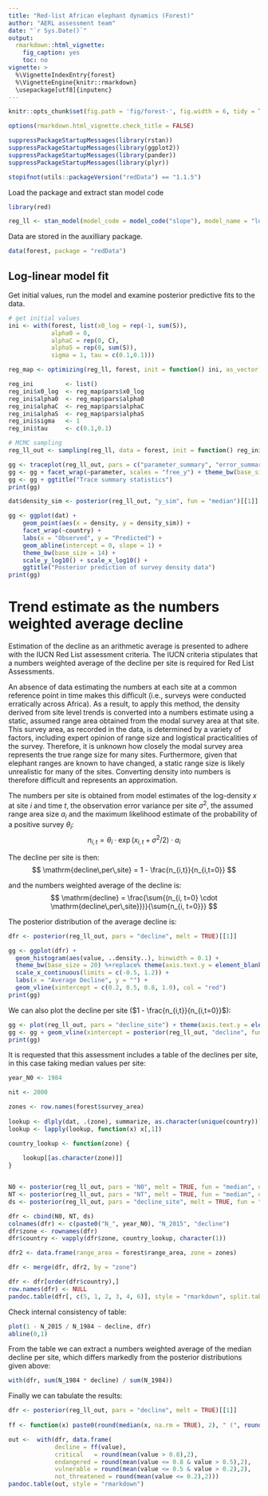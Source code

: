 ```yaml
---
title: "Red-list African elephant dynamics (Forest)"
author: "AERL assessment team"
date: "`r Sys.Date()`"
output:
  rmarkdown::html_vignette:
    fig_caption: yes
    toc: no
vignette: >
  %\VignetteIndexEntry{forest}
  %\VignetteEngine{knitr::rmarkdown}
  \usepackage[utf8]{inputenc}
---
```


```r
knitr::opts_chunk$set(fig.path = 'fig/forest-', fig.width = 6, tidy = TRUE, tidy.opts = list(blank = TRUE, width.cutoff = 95), message = FALSE, warning = FALSE, collapse = TRUE, comment = "#>")

options(rmarkdown.html_vignette.check_title = FALSE)

suppressPackageStartupMessages(library(rstan))
suppressPackageStartupMessages(library(ggplot2))
suppressPackageStartupMessages(library(pander))
suppressPackageStartupMessages(library(plyr))
```

```r
stopifnot(utils::packageVersion("redData") == "1.1.5")
```

Load the package and extract stan model code
```r
library(red)

reg_ll <- stan_model(model_code = model_code("slope"), model_name = "log-linear")
```

Data are stored in the \code{redData} auxilliary package.

```r
data(forest, package = "redData")
```

## Log-linear model fit

Get initial values, run the model and examine posterior predictive fits to the data.
```r
# get initial values
ini <- with(forest, list(x0_log = rep(-1, sum(S)), 
            alpha0 = 0,
            alphaC = rep(0, C),
            alphaS = rep(0, sum(S)),
            sigma = 1, tau = c(0.1,0.1)))

reg_map <- optimizing(reg_ll, forest, init = function() ini, as_vector = FALSE)

reg_ini         <- list()
reg_ini$x0_log  <- reg_map$pars$x0_log
reg_ini$alpha0  <- reg_map$pars$alpha0
reg_ini$alphaC  <- reg_map$pars$alphaC
reg_ini$alphaS  <- reg_map$pars$alphaS
reg_ini$sigma   <- 1
reg_ini$tau     <- c(0.1,0.1)
```

```r
# MCMC sampling
reg_ll_out <- sampling(reg_ll, data = forest, init = function() reg_ini, chains = 2, cores = 2) 
```

```r
gg <- traceplot(reg_ll_out, pars = c("parameter_summary", "error_summary", "output_summary"))
gg <- gg + facet_wrap(~parameter, scales = "free_y") + theme_bw(base_size = 12) + guides(col = "none")
gg <- gg + ggtitle("Trace summary statistics")
print(gg)
```

```r
dat$density_sim <- posterior(reg_ll_out, "y_sim", fun = "median")[[1]]

gg <- ggplot(dat) + 
    geom_point(aes(x = density, y = density_sim)) + 
    facet_wrap(~country) +
    labs(x = "Observed", y = "Predicted") + 
    geom_abline(intercept = 0, slope = 1) +
    theme_bw(base_size = 14) +
    scale_y_log10() + scale_x_log10() +
    ggtitle("Posterior prediction of survey density data")
print(gg)
```

# Trend estimate as the numbers weighted average decline

Estimation of the decline as an arithmetic average is presented to adhere with the IUCN Red List assessment criteria. The IUCN criteria stipulates that a numbers weighted average of the decline per site is required for Red List Assessments.

An absence of data estimating the numbers at each site at a common reference point in time makes this difficult (i.e., surveys were conducted erratically across Africa). As a result, to apply this method, the density derived from site level trends is converted into a numbers estimate using a static, assumed range area obtained from the modal survey area at that site. This survey area, as recorded in the data, is determined by a variety of factors, including expert opinion of range size and logistical practicalities of the survey. Therefore, it is unknown how closely the modal survey area represents the true range size for many sites. Furthermore, given that elephant ranges are known to have changed, a static range size is likely unrealistic for many of the sites. Converting density into numbers is therefore difficult and represents an approximation.

The numbers per site is obtained from model estimates of the log-density $x$ at site $i$ and time $t$, the observation error variance per site $\sigma^2$, the assumed range area size $a_i$ and the maximum likelihood estimate of the probability of a positive survey $\theta_i$:
$$
n_{i,t} = \theta_i \cdot \exp{(x_{i,t} + \sigma^2 / 2)}\cdot a_i
$$

The decline per site is then:
$$
\mathrm{decline\,per\,site} = 1 - \frac{n_{i,t}}{n_{i,t=0}}
$$

and the numbers weighted average of the decline is:
$$
\mathrm{decline} = \frac{\sum{(n_{i, t=0} \cdot \mathrm{decline\,per\,site}})}{\sum{n_{i, t=0}}}
$$

The posterior distribution of the average decline is:
```r
dfr <- posterior(reg_ll_out, pars = "decline", melt = TRUE)[[1]]

gg <- ggplot(dfr) + 
  geom_histogram(aes(value, ..density..), binwidth = 0.1) +
  theme_bw(base_size = 20) %+replace% theme(axis.text.y = element_blank()) +
  scale_x_continuous(limits = c(-0.5, 1.2)) +
  labs(x = "Average Decline", y = "") +
  geom_vline(xintercept = c(0.2, 0.5, 0.8, 1.0), col = "red")
print(gg)
```

We can also plot the decline per site ($1 - \frac{n_{i,t}}{n_{i,t=0}}$):
```r
gg <- plot(reg_ll_out, pars = "decline_site") + theme(axis.text.y = element_blank()) + ggtitle("Numbers decline per site")
gg <- gg + geom_vline(xintercept = posterior(reg_ll_out, "decline", fun = "median")[[1]], col = "blue", size = 2, alpha = 0.6)
print(gg)
```

It is requested that this assessment includes a table of the declines per site, in this case taking median values per site:
```r
year_N0 <- 1984

nit <- 2000

zones <- row.names(forest$survey_area)
  
lookup <- dlply(dat, .(zone), summarize, as.character(unique(country)))
lookup <- lapply(lookup, function(x) x[,1])

country_lookup <- function(zone) {
    
    lookup[[as.character(zone)]]
}


N0 <- posterior(reg_ll_out, pars = "N0", melt = TRUE, fun = "median", dim.names = list(list(zone = zones)))[[1]]
NT <- posterior(reg_ll_out, pars = "NT", melt = TRUE, fun = "median", dim.names = list(list(zone = zones)))[[1]]
ds <- posterior(reg_ll_out, pars = "decline_site", melt = TRUE, fun = "median", dim.names = list(list(zone = zones)))[[1]]

dfr <- cbind(N0, NT, ds)
colnames(dfr) <- c(paste0("N_", year_N0), "N_2015", "decline")
dfr$zone <- rownames(dfr)
dfr$country <- vapply(dfr$zone, country_lookup, character(1))

dfr2 <- data.frame(range_area = forest$range_area, zone = zones)

dfr <- merge(dfr, dfr2, by = "zone")

dfr <- dfr[order(dfr$country),]
row.names(dfr) <- NULL
pandoc.table(dfr[, c(5, 1, 2, 3, 4, 6)], style = "rmarkdown", split.tables = Inf)
```

Check internal consistency of table:
```r
plot(1 - N_2015 / N_1984 ~ decline, dfr)
abline(0,1)
```

From the table we can extract a numbers weighted average of the median decline per site, which differs markedly from the posterior distributions given above:
```r
with(dfr, sum(N_1984 * decline) / sum(N_1984))
```

Finally we can tabulate the results:
```r
dfr <- posterior(reg_ll_out, pars = "decline", melt = TRUE)[[1]]
  
ff <- function(x) paste0(round(median(x, na.rm = TRUE), 2), " (", round(quantile(x, 0.025, na.rm = TRUE), 2), " - ", round(quantile(x, 0.975, na.rm = TRUE), 2), ")")

out <-  with(dfr, data.frame(
             decline = ff(value), 
             critical   = round(mean(value > 0.8),2), 
             endangered = round(mean(value <= 0.8 & value > 0.5),2), 
             vulnerable = round(mean(value <= 0.5 & value > 0.2),2), 
             not_threatened = round(mean(value <= 0.2),2)))
pandoc.table(out, style = "rmarkdown")
```

